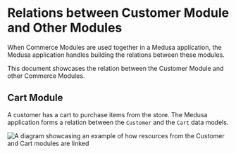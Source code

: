 # Relations between Customer Module and Other Modules

When Commerce Modules are used together in a Medusa application, the Medusa application handles building the relations between these modules.

This document showcases the relation between the Customer Module and other Commerce Modules.

## Cart Module

A customer has a cart to purchase items from the store. The Medusa application forms a relation between the `Customer` and the `Cart` data models.

![A diagram showcasing an example of how resources from the Customer and Cart modules are linked](https://res.cloudinary.com/dza7lstvk/image/upload/v1709915775/Medusa%20Resources/customer-cart_by5e7s.jpg)


